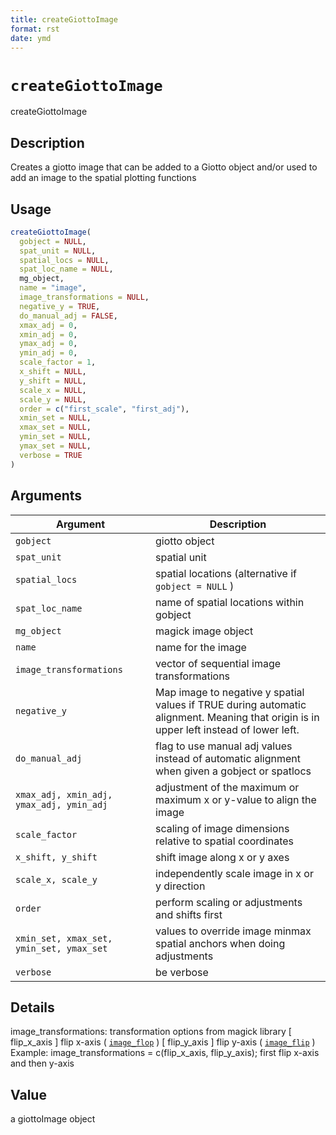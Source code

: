 ```yaml
--- 
title: createGiottoImage 
format: rst 
date: ymd 
--- 
```

# `createGiottoImage`

createGiottoImage


## Description

Creates a giotto image that can be added to a Giotto object and/or used to add an image to the spatial plotting functions


## Usage

```r
createGiottoImage(
  gobject = NULL,
  spat_unit = NULL,
  spatial_locs = NULL,
  spat_loc_name = NULL,
  mg_object,
  name = "image",
  image_transformations = NULL,
  negative_y = TRUE,
  do_manual_adj = FALSE,
  xmax_adj = 0,
  xmin_adj = 0,
  ymax_adj = 0,
  ymin_adj = 0,
  scale_factor = 1,
  x_shift = NULL,
  y_shift = NULL,
  scale_x = NULL,
  scale_y = NULL,
  order = c("first_scale", "first_adj"),
  xmin_set = NULL,
  xmax_set = NULL,
  ymin_set = NULL,
  ymax_set = NULL,
  verbose = TRUE
)
```


## Arguments

Argument      |Description
------------- |----------------
`gobject`     |     giotto object
`spat_unit`     |     spatial unit
`spatial_locs`     |     spatial locations (alternative if `gobject = NULL` )
`spat_loc_name`     |     name of spatial locations within gobject
`mg_object`     |     magick image object
`name`     |     name for the image
`image_transformations`     |     vector of sequential image transformations
`negative_y`     |     Map image to negative y spatial values if TRUE during automatic alignment. Meaning that origin is in upper left instead of lower left.
`do_manual_adj`     |     flag to use manual adj values instead of automatic alignment when given a gobject or spatlocs
`xmax_adj, xmin_adj, ymax_adj, ymin_adj`     |     adjustment of the maximum or maximum x or y-value to align the image
`scale_factor`     |     scaling of image dimensions relative to spatial coordinates
`x_shift, y_shift`     |     shift image along x or y axes
`scale_x, scale_y`     |     independently scale image in x or y direction
`order`     |     perform scaling or adjustments and shifts first
`xmin_set, xmax_set, ymin_set, ymax_set`     |     values to override image minmax spatial anchors when doing adjustments
`verbose`     |     be verbose


## Details

image_transformations: transformation options from magick library
 [ flip_x_axis ] flip x-axis ( [`image_flop`](#imageflop) )
 [ flip_y_axis ] flip y-axis ( [`image_flip`](#imageflip) )
 Example: image_transformations = c(flip_x_axis, flip_y_axis); first flip x-axis and then y-axis


## Value

a giottoImage object


